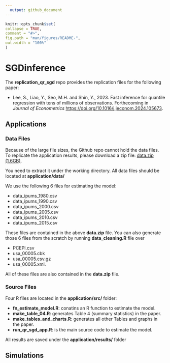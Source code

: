 ```yaml
---
  output: github_document
---
```

  
  <!-- README.md is generated from README.Rmd. Please edit that file -->
  
  ```r
knitr::opts_chunk$set(
  collapse = TRUE,
  comment = "#>",
  fig.path = "man/figures/README-",
  out.width = "100%"
)
```

# SGDinference

  The **replication_qr_sgd** repo provides the replication files for the following paper:

- Lee, S., Liao, Y., Seo, M.H. and Shin, Y., 2023. Fast inference for quantile regression with tens of millions of observations. 	Forthecoming in *Journal of Econometrics*  <https://doi.org/10.1016/j.jeconom.2024.105673>.

## Applications

### Data Files 

Because of the large file sizes, the Github repo cannot hold the data files. To replicate the application results, please download a zip file: [data.zip (1.6GB)](https://drive.google.com/uc?export=download&id=18MFUXX7nxd_Bq3XHds50GJeKNjHLo6yN). 

You need to extract it under the working directory. All data files should be located at **application/data/**

We use the following 6 files for estimating the model:

- data_ipums_1980.csv
- data_ipums_1990.csv
- data_ipums_2000.csv
- data_ipums_2005.csv
- data_ipums_2010.csv
- data_ipums_2015.csv

These files are contained in the above **data.zip** file. You can also generate those 6 files from the scratch by running **data_cleaning.R** file over

- PCEPI.csv
- usa_00005.cbk
- usa_00005.csv.gz
- usa_00005.xml.

All of these files are also contained in the **data.zip** file. 


### Source Files

Four R files are located in the **application/src/** folder:

- **fn\_estimate\_model.R**: conatins an R function to estimate the model.
- **make\_table\_04.R**: generates Table 4 (summary statistics) in the paper. 
- **make\_tables\_and\_charts.R**: generates all other Tables and graphs in the paper.
- **run\_qr\_sgd\_app.R**: is the main source code to estimate the model.

All results are saved under the **application/results/** folder


## Simulations

